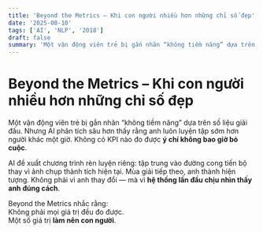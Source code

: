 ```yaml
---
title: 'Beyond the Metrics – Khi con người nhiều hơn những chỉ số đẹp'
date: '2025-08-10'
tags: ['AI', 'NLP', '2018']
draft: false
summary: 'Một vận động viên trẻ bị gắn nhãn “không tiềm năng” dựa trên số liệu giải đấu. Nhưng AI phân tích sâ'
---
```


# Beyond the Metrics – Khi con người nhiều hơn những chỉ số đẹp

Một vận động viên trẻ bị gắn nhãn “không tiềm năng” dựa trên số liệu giải đấu. Nhưng AI phân tích sâu hơn thấy rằng anh luôn luyện tập sớm hơn người khác một giờ. Không có KPI nào đo được **ý chí không bao giờ bỏ cuộc**.

AI đề xuất chương trình rèn luyện riêng: tập trung vào đường cong tiến bộ thay vì ảnh chụp thành tích hiện tại. Mùa giải tiếp theo, anh thành hiện tượng. Không phải vì anh thay đổi — mà vì **hệ thống lần đầu chịu nhìn thấy anh đúng cách**.

Beyond the Metrics nhắc rằng:  
Không phải mọi giá trị đều đo được.  
Một số giá trị **làm nên con người**.